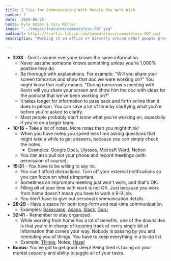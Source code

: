 ```yaml
---
title: 5 Tips for Communicating With People You Work With
number: 7
date: '2020-05-25'
hosts: Kyle Adams & Cory Miller
image: "../images/featured/commuteless-007.jpg"
audiourl: https://traffic.libsyn.com/commuteless/commuteless-007.mp3
description: "Working in an office or directly around other people provides you with a context of communication, both verbal and non-verbal. There are plenty of opportunities to engage with co-workers and get or receive information. Working from home means you have to be much more intentional about information, relationships, and communication with those you work with. In this episode we talk about how to improve your online communication with your workmates and why it's important to foster as much clarity and understanding as possible."

---
```


- **2:03** - Don't assume everyone knows the same information.
    - Never assume someone knows something unless you're 1,000% positive they do.
    - Be thorough with explanations. For example: "Will you share your screen tomorrow and show that doc we were working on?" You might know that really means: "During tomorrow's meeting with Kevin will you share your screen and show him the doc with ideas for the podcast that we've been working on?"
    - It takes longer for information to pass back and forth online than it does in person. You can save a lot of time by clarifying what you're before you're asked to clarify.
    - Most people probably don't know what you're working on, especially if you're on a larger team.
- **10:16** - Take a lot of notes. More notes than you might think!
    - When you have notes you spend less time asking questions that might take a while to get answers, because you can simply check the notes.
        - Examples: Google Docs, Ulysses, Microsft Word, Notion
    - You can also pull out your phone and record meetings (with permission of course).
- **15:31** - You have to be willing to say no.
    - You can't afford distractions. Turn off your external notifications so you can focus on what's important.
    - Sometimes an impromptu meeting just won't work, and that's OK.
    - Filling *all* of your time with work is not OK. Just because you work from home doesn't mean you have to work a 9-9 job.
    - You don't have to give out personal communication details.
- **28:29** - Have a space for both long-form and real-time communication.
    - Examples: [Basecamp](https://basecamp.com/), [Asana](https://asana.com/), [Slack](https://slack.com/), [Guru](https://www.getguru.com/)
- **32:41** - Remember to stay organized.
    - While working from home has a lot of benefits, one of the downsides is that you're in charge of keeping track of every single bit of information that comes your way. Nobody is passing by you and reminding you of things. You have to keep everything in a to-do list.
    - Example: [Things](https://culturedcode.com/things/), Notes, [Hazel](https://www.noodlesoft.com/)
- **Bonus:** You've got to get good sleep! Being tired is taxing on your mental capacity and ability to juggle all of your tasks.